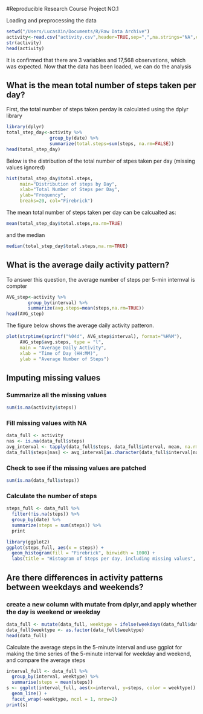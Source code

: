 #Reproducible Research Course Project NO.1 

Loading and preprocessing the data 
```r
setwd("/Users/LucasXin/Documents/R/Raw Data Archive")
activity<-read.csv("activity.csv",header=TRUE,sep=",",na.strings="NA",colClasses=c(date="Date"))
str(activity)
head(activity)
```

It is confirmed that there are 3 variables and 17,568 observations, which was expected. Now that the data has been loaded, we can do the analysis

## What is the mean total number of steps taken per day? 
First, the total number of steps taken perday is calculated using the dplyr library
```r
library(dplyr)
total_step_day<-activity %>% 
                group_by(date) %>%
                summarize(total.steps=sum(steps, na.rm=FALSE))
head(total_step_day)
```

Below is the distribution of the total number of stpes taken per day (missing values ignored)
```r
hist(total_step_day$total.steps,
     main="Distribution of steps by Day",
     xlab="Total Number of Steps per Day",
     ylab="Frequency",
     breaks=20, col="Firebrick")
```
The mean total number of steps taken per day can be calcualted as: 
```r
mean(total_step_day$total.steps,na.rm=TRUE)
```
and the median 
```r
median(total_step_day$total.steps,na.rm=TRUE)
```

## What is the average daily activity pattern? 
To answer this question, the average number of steps per 5-min internval is compter 
```r
AVG_step<-activity %>%
        group_by(interval) %>%
        summarize(avg.steps=mean(steps,na.rm=TRUE))
head(AVG_step)
```
The figure below shows the average daily activity patteron.
```r
plot(strptime(sprintf("%04d", AVG_step$interval), format="%H%M"),
     AVG_step$avg.steps, type = "l", 
     main = "Average Daily Activity", 
     xlab = "Time of Day (HH:MM)", 
     ylab = "Average Number of Steps")
```
## Imputing missing values
### Summarize all the missing values
```r
sum(is.na(activity$steps))
```
### Fill missing values with NA
```r
data_full <- activity
nas <- is.na(data_full$steps)
avg_interval <- tapply(data_full$steps, data_full$interval, mean, na.rm=TRUE, simplify=TRUE)
data_full$steps[nas] <- avg_interval[as.character(data_full$interval[nas])]
```
### Check to see if the missing values are patched
```r
sum(is.na(data_full$steps))
```
### Calculate the number of steps 
```r
steps_full <- data_full %>%
  filter(!is.na(steps)) %>%
  group_by(date) %>%
  summarize(steps = sum(steps)) %>%
  print

library(ggplot2)
ggplot(steps_full, aes(x = steps)) +
  geom_histogram(fill = "Firebrick", binwidth = 1000) +
  labs(title = "Histogram of Steps per day, including missing values", x = "Steps per day", y = "Frequency")
```

## Are there differences in activity patterns between weekdays and weekends?

### create a new column with mutate from dplyr,and apply whether the day is weekend or weekday
```r
data_full <- mutate(data_full, weektype = ifelse(weekdays(data_full$date) == "Saturday" | weekdays(data_full$date) == "Sunday", "weekend", "weekday"))
data_full$weektype <- as.factor(data_full$weektype)
head(data_full)
```
Calculate the average steps in the 5-minute interval and use ggplot for making the time series of the 5-minute interval for weekday and weekend, and compare the average steps
```r
interval_full <- data_full %>%
  group_by(interval, weektype) %>%
  summarise(steps = mean(steps))
s <- ggplot(interval_full, aes(x=interval, y=steps, color = weektype)) +
  geom_line() +
  facet_wrap(~weektype, ncol = 1, nrow=2)
print(s)
```